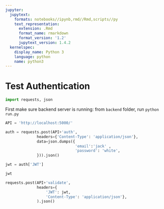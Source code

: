 ```yaml
---
jupyter:
  jupytext:
    formats: notebooks//ipynb,rmd//Rmd,scripts//py
    text_representation:
      extension: .Rmd
      format_name: rmarkdown
      format_version: '1.2'
      jupytext_version: 1.4.2
  kernelspec:
    display_name: Python 3
    language: python
    name: python3
---
```


# Test Authentication

```python
import requests, json
```

First make sure backend server is running: from `backend` folder, run `python run.py`

```python
API = 'http://localhost:5000/'
```

```python
auth = requests.post(API+'auth',
              headers={'Content-Type': 'application/json'},
              data=json.dumps({
                               'email':'jack' ,
                               'password': 'white',
              })).json()   
```

```python
jwt = auth['JWT']
```

```python
jwt
```

```python
requests.post(API+'validate',
              headers={
                  'JWT': jwt,
                  'Content-Type': 'application/json'},
              ).json()   
```

